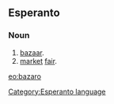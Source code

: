 ==Esperanto==
===Noun===
# [[bazaar]].
# [[market]] [[fair]].

[[eo:bazaro]]
[[Category:Esperanto language]]
{{Universala Vortaro}}